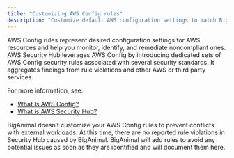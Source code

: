 ```yaml
---
title: "Customizing AWS Config rules"
description: "Customize default AWS configuration settings to match BigAnimal's resource configurations"
---
```


AWS Config rules represent desired configuration settings for AWS resources and help you monitor, identify, and remediate noncompliant ones. AWS Security Hub leverages AWS Config by introducing dedicated sets of AWS Config security rules associated with several security standards. It aggregates findings from rule violations and other AWS or third party services.

For more information, see:
- [What Is AWS Config?](https://docs.aws.amazon.com/config/latest/developerguide/WhatIsConfig.html)
- [What is AWS Security Hub?](https://docs.aws.amazon.com/securityhub/latest/userguide/what-is-securityhub.html)

BigAnimal doesn’t customize your AWS Config rules to prevent conflicts with external workloads. At this time, there are no reported rule violations in Security Hub caused by BigAnimal. BigAnimal will add rules to avoid any potential issues as soon as they are identified and will document them here.




